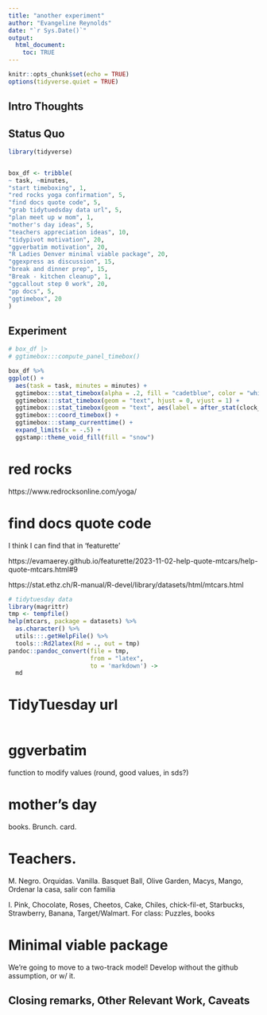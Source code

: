 ```yaml
---
title: "another experiment"
author: "Evangeline Reynolds"
date: "`r Sys.Date()`"
output: 
  html_document:
    toc: TRUE
---
```


```r
knitr::opts_chunk$set(echo = TRUE)
options(tidyverse.quiet = TRUE)
```




## Intro Thoughts


## Status Quo

```r
library(tidyverse)


box_df <- tribble(
~ task, ~minutes,
"start timeboxing", 1,
"red rocks yoga confirmation", 5,
"find docs quote code", 5,
"grab tidytuedsday data url", 5,
"plan meet up w mom", 1, 
"mother's day ideas", 5,
"teachers appreciation ideas", 10, 
"tidypivot motivation", 20,
"ggverbatim motivation", 20,
"R Ladies Denver minimal viable package", 20,
"ggexpress as discussion", 15,
"break and dinner prep", 15,
"Break - kitchen cleanup", 1,
"ggcallout step 0 work", 20,
"pp docs", 5,
"ggtimebox", 20
)

```

## Experiment

```r
# box_df |>
# ggtimebox:::compute_panel_timebox()

box_df %>% 
ggplot() + 
  aes(task = task, minutes = minutes) + 
  ggtimebox:::stat_timebox(alpha = .2, fill = "cadetblue", color = "white") + 
  ggtimebox:::stat_timebox(geom = "text", hjust = 0, vjust = 1) + 
  ggtimebox:::stat_timebox(geom = "text", aes(label = after_stat(clock_hour_minute)), hjust = 1, vjust = 1) + 
  ggtimebox:::coord_timebox() + 
  ggtimebox:::stamp_currenttime() + 
  expand_limits(x = -.5) + 
  ggstamp::theme_void_fill(fill = "snow")
```

# red rocks

https://www.redrocksonline.com/yoga/

# find docs quote code

I think I can find that in 'featurette'

https://evamaerey.github.io/featurette/2023-11-02-help-quote-mtcars/help-quote-mtcars.html#9

https://stat.ethz.ch/R-manual/R-devel/library/datasets/html/mtcars.html

```r
# tidytuesday data
library(magrittr)
tmp <- tempfile()
help(mtcars, package = datasets) %>%
  as.character() %>%
  utils:::.getHelpFile() %>%
  tools:::Rd2latex(Rd = ., out = tmp)
pandoc::pandoc_convert(file = tmp,
                       from = "latex",
                       to = 'markdown') ->
  md


```


# TidyTuesday url

```r

```

# ggverbatim

function to modify values (round, good values, in sds?)


# mother's day

books. Brunch. card.

# Teachers.

M. Negro.  Orquidas. Vanilla. Basquet Ball, Olive Garden, Macys, Mango, Ordenar la casa, salir con familia

I. Pink, Chocolate, Roses, Cheetos, Cake, Chiles, chick-fil-et, Starbucks, Strawberry, Banana, Target/Walmart.  For class: Puzzles, books





#  Minimal viable package

We're going to move to a two-track model! Develop without the github assumption, or w/ it. 




## Closing remarks, Other Relevant Work, Caveats
